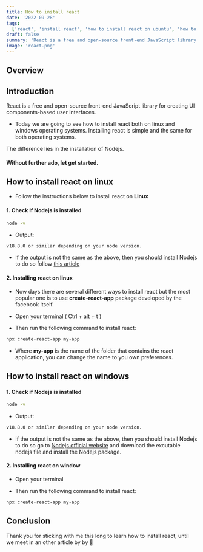 ```yaml
---
title: How to install react
date: '2022-09-28'
tags:
  ['react', 'install react', 'how to install react on ubuntu', 'how to install react on windows']
draft: false
summary: 'React is a free and open-source front-end JavaScript library for creating UI components-based user interfaces.'
image: 'react.png'
---
```



<ImageComponent
  src="/static/images/react.png"
  width="100%"
  height="100%"
  alt="React installation illustration"
/>

## Overview

<TOCInline toc={props.toc} exclude="Overview" toHeading={2} />

## Introduction

React is a free and open-source front-end JavaScript library for creating UI components-based user interfaces.

- Today we are going to see how to install react both on linux and windows operating systems. Installing react is simple and the same for both operating systems.

The difference lies in the installation of Nodejs.

#### Without further ado, let get started.

<GoogleScript path="how to install the react.js" />

## How to install react on linux

- Follow the instructions below to install react on **Linux**

#### 1. Check if Nodejs is installed

```bash
node -v
```

- Output:

```bash
v18.8.0 or similar depending on your node version.
```

- If the output is not the same as the above, then you should install Nodejs to do so follow [this article](how-to-install-nodejs)

#### 2. Installing react on linux

- Now days there are several different ways to install react but the most popular one is to use **create-react-app** package developed by the facebook itself.

- Open your terminal ( Ctrl + alt + t )

- Then run the following command to install react:

```bash
npx create-react-app my-app
```

- Where **my-app** is the name of the folder that contains the react application, you can change the name to you own preferences.

## How to install react on windows

#### 1. Check if Nodejs is installed

```bash
node -v
```

- Output:

```bash
v18.8.0 or similar depending on your node version.
```

- If the output is not the same as the above, then you should install Nodejs to do so go to [Nodejs official website](https://nodejs.org/en/download/) and download the excutable nodejs file and install the Nodejs package.

<GoogleScript path="how to install the fb react" />

#### 2. Installing react on window

- Open your terminal

- Then run the following command to install react:

```bash
npx create-react-app my-app
```

## Conclusion

Thank you for sticking with me this long to learn how to install react, until we meet in an other article by by 🚀

<GoogleScript path="how to install react" />
